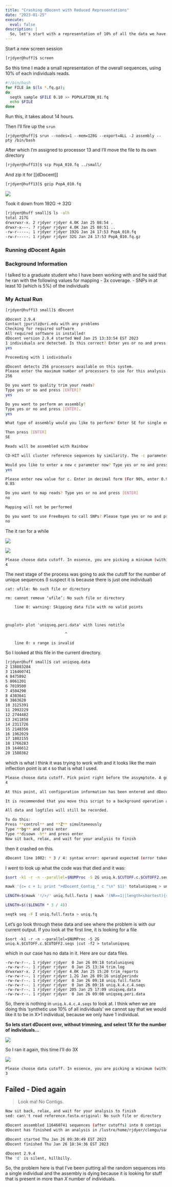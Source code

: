 ```yaml
---
title: "Crashing dDocent with Reduced Representations"
date: "2023-01-25"
execute: 
  eval: false
description: |
  So, let's start with a representation of 10% of all the data we have and see about creating an assembly.  TL/DR: It **failed** because I was taking 10% of each individual and creating a *single* synthetic individual.
---
```


Start a new screen session

```bash
[rjdyer@huff]$ screen
```

So this time I made a small representation of the overall sequences, using 10% of each individuals reads.

```bash
#!/bin/bash
for FILE in $(ls *.fq.gz);
do
  seqtk sample $FILE 0.10 >> POPULATION_01.fq 
  echo $FILE
done 
```

Run this, it takes about 14 hours.

Then I'll fire up the `srun`

```
[rjdyer@huff]$ srun --nodes=1 --mem=128G --export=ALL -J assembly --pty /bin/bash
```


After which I'm assigned to processor 13 and I'll move the file to its own directory

```bash
[rjdyer@huff13]$ scp PopA_010.fq ../small/
```

And zip it for [[dDocent]] 

```bash
[rjdyer@huff13]$ gzip PopA_010.fq
```

![](image_1.png)

Took it down from 192G -> 32G
```bash
[rjdyer@huff small]$ ls -alh
total 217G
drwxrwxr-x. 2 rjdyer rjdyer 4.0K Jan 25 08:54 .
drwxr-x---. 7 rjdyer rjdyer 4.0K Jan 25 08:51 ..
-rw-r-----. 1 rjdyer rjdyer 192G Jan 24 17:53 PopA_010.fq
-rw-r-----. 1 rjdyer rjdyer 32G Jan 24 17:53 PopA_010.fq.gz
```

### Running dDocent Again


### Background Information

I talked to a graduate student who I have been working with and he said that he ran with the following values for mapping
- 3x coverage. 
- SNPs in at least 10 (which is 5%) of the individuals

### My Actual Run

```bash
[rjdyer@huff13 small]$ dDocent

dDocent 2.9.4
Contact jpuritz@uri.edu with any problems
Checking for required software
All required software is installed!
dDocent version 2.9.4 started Wed Jan 25 13:33:54 EST 2023
1 individuals are detected. Is this correct? Enter yes or no and press [ENTER]
yes

Proceeding with 1 individuals

dDocent detects 256 processors available on this system.
Please enter the maximum number of processors to use for this analysis.
256

Do you want to quality trim your reads?
Type yes or no and press [ENTER]?
yes

Do you want to perform an assembly?
Type yes or no and press [ENTER].
yes

What type of assembly would you like to perform? Enter SE for single end, PE for paired-end, RPE for paired-end sequencing for RAD protocols with random shearing, or OL for paired-end sequencing that has substantial overlap.

Then press [ENTER]
SE

Reads will be assembled with Rainbow

CD-HIT will cluster reference sequences by similarity. The -c parameter (% similarity to cluster) may need to be changed for your taxa.

Would you like to enter a new c parameter now? Type yes or no and press [ENTER]
yes

Please enter new value for c. Enter in decimal form (For 90%, enter 0.9)
0.85

Do you want to map reads? Type yes or no and press [ENTER]
no

Mapping will not be performed

Do you want to use FreeBayes to call SNPs? Please type yes or no and press [ENTER]
no
```

The it ran for a while

![](image_2.png)


![](image_3.png)

```bash
Please choose data cutoff. In essence, you are picking a minimum (within individual) coverage level for a read (allele) to be used in the reference assembly
4
```

The next stage of the process was going to ask the cutoff for the number of unique sequences (I suspect it is because there is just one individual)
```
cat: ufile: No such file or directory

rm: cannot remove ‘ufile’: No such file or directory

    line 0: warning: Skipping data file with no valid points

  

gnuplot> plot 'uniqseq.peri.data' with lines notitle

                          ^

    line 0: x range is invalid
```

So I looked at this file in the current directory.

```bash
[rjdyer@huff small]$ cat uniqseq.data
2 138883284
3 116460741
4 8475892
5 8061201
6 7019500
7 4504290
8 4303641
9 3863620
10 3125391
11 2992229
12 2744482
13 2411858
14 2311726
15 2148356
16 1962029
17 1882155
18 1766283
19 1646612
20 1580362
```

which is what I think it was trying to work with and it looks like the main inflection point is at `4` so that is what I used.
```bash
Please choose data cutoff. Pick point right before the assymptote. A good starting cutoff might be 10% of the total number of individuals
4

At this point, all configuration information has been entered and dDocent may take several hours to run.

It is recommended that you move this script to a background operation and disable terminal input and output.

All data and logfiles will still be recorded.

To do this:
Press **control** and **Z** simultaneously
Type **bg** and press enter
Type **disown -h** and press enter
Now sit back, relax, and wait for your analysis to finish
```

then it crashed on this.  

```bash
dDocent line 1002: * 3 / 4: syntax error: operand expected (error token is "* 3 / 4")
```

I went to look up what the code was that died and it was:

```bash
$sort -k1 -r -n --parallel=$NUMProc -S 2G uniq.k.$CUTOFF.c.$CUTOFF2.seqs |cut -f2 > totaluniqseq

mawk '{c= c + 1; print ">dDocent_Contig_" c "\n" $1}' totaluniqseq > uniq.full.fasta

LENGTH=$(mawk '!/>/' uniq.full.fasta | mawk '(NR==1||length<shortest){shortest=length} END {print shortest}')

LENGTH=$(($LENGTH * 3 / 4))

seqtk seq -F I uniq.full.fasta > uniq.fq
```

Let's go look through these data and see where the problem is with our current output. If you look at the first line, it is looking for a file

```
$sort -k1 -r -n --parallel=$NUMProc -S 2G uniq.k.$CUTOFF.c.$CUTOFF2.seqs |cut -f2 > totaluniqseq
```

which in our case has no data in it.  Here are our data files.

```
-rw-rw-r--. 1 rjdyer rjdyer  0 Jan 26 09:18 totaluniqseq
-rw-rw-r--. 1 rjdyer rjdyer  0 Jan 25 13:34 trim.log
drwxrwxr-x. 2 rjdyer rjdyer 4.0K Jan 25 15:20 trim_reports
-rw-rw-r--. 1 rjdyer rjdyer 1.2G Jan 26 09:16 uniqCperindv
-rw-rw-r--. 1 rjdyer rjdyer  0 Jan 26 09:18 uniq.full.fasta
-rw-rw-r--. 1 rjdyer rjdyer  0 Jan 26 09:16 uniq.k.4.c.4.seqs
-rw-rw-r--. 1 rjdyer rjdyer 205 Jan 25 17:09 uniqseq.data
-rw-rw-r--. 1 rjdyer rjdyer  0 Jan 26 09:08 uniqseq.peri.data
```

So, there is nothing in `uniq.k.4.c.4.seqs`  to look at.  I think when we are doing this 'synthetic use 10% of all individuals' we cannot say that we would like it to be in X>1 individual, because we only have 1 individual.  

**So lets start dDocent over, without trimming, and select 1X for the number of individuals...**

![](image_4.png)

So I ran it again, this time I'll do 3X


![](image_5.png)

```bash
Please choose data cutoff. In essence, you are picking a minimum (within individual) coverage level for a read (allele) to be used in the reference assembly
3
```




## Failed - Died again

> Look ma!  No Contigs.

```bash
Now sit back, relax, and wait for your analysis to finish
sed: can\'t read reference.fasta.original: No such file or directory

dDocent assembled 116460741 sequences (after cutoffs) into 0 contigs
dDocent has finished with an analysis in /lustre/home/rjdyer/clemgu/samples/small

dDocent started Thu Jan 26 09:30:49 EST 2023
dDocent finished Thu Jan 26 18:34:36 EST 2023

dDocent 2.9.4
The 'd' is silent, hillbilly.
```


So, the problem here is that I've been putting all the random sequences into a single individual and the assembly is dying because it is looking for stuff that is present in more than *X* number of individuals.



